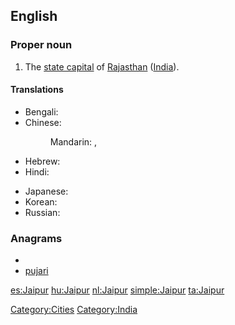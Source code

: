 ==English==
{{wikipedia}}

===Proper noun===
{{en-proper noun}}

# The [[state capital]] of [[Rajasthan]] ([[India]]).

====Translations====
{{trans-top|capital of Rajasthan, India}}
* Bengali: {{t|bn|জয়পুর|sc=Beng}}
* Chinese:
*: Mandarin: {{t|cmn|齋浦爾|sc=Hani}},  {{t|cmn|斋浦尔|tr=Zhāipǔ'ěr|sc=Hani}}
* Hebrew: {{t|he|ג'איפור}}
* Hindi: {{t|hi|जयपुर|tr=jaypur|xs=Hindi}}
{{trans-mid}}
* Japanese: {{t|ja|ジャイプル|tr=Jaipuru}}
* Korean: {{t|ko|자이푸르|tr=Jaipureu|sc=Hang}}
* Russian: {{t|ru|Джайпур|m|tr=Džajpúr}}
{{trans-bottom}}

===Anagrams===
* {{alphagram|aijpru}}
* [[pujari#English|pujari]]

[[Category:Cities]]
[[Category:India]]

[[es:Jaipur]]
[[hu:Jaipur]]
[[nl:Jaipur]]
[[simple:Jaipur]]
[[ta:Jaipur]]
